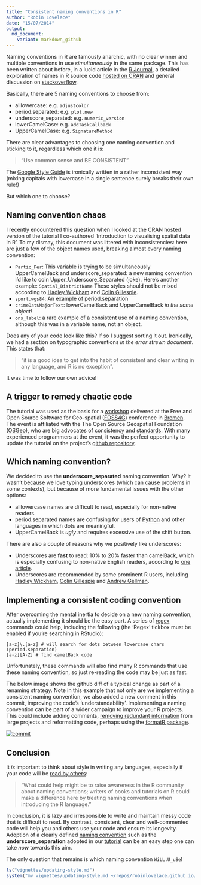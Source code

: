 ```yaml
---
title: "Consistent naming conventions in R"
author: "Robin Lovelace"
date: "15/07/2014"
output:
  md_document:
    variant: markdown_github
---
```


Naming conventions in R are famously anarchic, with no clear winner and multiple
conventions in use *simultaneously* in the same package. This has been written
about before, in a lucid article in the
[R Journal](http://journal.r-project.org/archive/2012-2/RJournal_2012-2_Baaaath.pdf), a detailed exploration of
names in R source code [hosted on CRAN](http://cran.r-project.org/web/packages/rockchalk/vignettes/Rstyle.pdf)
and general discussion on [stackoverflow](http://stackoverflow.com/questions/1944910/what-is-your-preferred-style-for-naming-variables-in-r).

Basically, there are 5 naming conventions to choose from:

* alllowercase: e.g. `adjustcolor`
* period.separated: e.g. `plot.new`
* underscore_separated: e.g. `numeric_version`
* lowerCamelCase: e.g. `addTaskCallback`
* UpperCamelCase: e.g. `SignatureMethod`

There are clear advantages to choosing one naming convention
and sticking to it, regardless which one it is:

> "Use common sense and BE CONSISTENT" 

The
[Google Style Guide](https://google-styleguide.googlecode.com/svn/trunk/Rguide.xml) is ironically written in a rather inconsistent
way (mixing capitals with lowercase in a single sentence
surely breaks their own rule!)

But which one to choose?

## Naming convention chaos

I recently encountered this question when I looked at the CRAN
hosted version of the tutorial
I co-authored 'Introduction to visualising spatial data in R'.
To my dismay, this document was littered with inconsistencies: here are
just a few of the object names used, breaking almost every naming convention:

- `Partic_Per`: This variable is trying to be simultaneously UpperCamelBack and
underscore_separated: a new naming convention I'd like to coin Upper_Underscore_Separated (joke). Here's another example: `Spatial_DistrictName` These styles should not be mixed according to
[Hadley Wickham](http://adv-r.had.co.nz/Style.html)
and [Colin Gillespie](http://csgillespie.wordpress.com/2010/11/23/r-style-guide/).
- `sport.wgs84`: An example of period.separation
- `crimeDat$MajorText`: lowerCamelBack and UpperCamelBack *in the same object*!
- `ons_label`: a rare example of a consistent use of a naming convention, although
this was in a variable name, not an object.

Does any of your code look like this? If so I suggest sorting it out.
Ironically, we had a section on typographic conventions *in the error strewn
document*. This states that:

> "it is a good idea
> to get into the habit of consistent and clear writing in any language, and R is no
> exception".

It was time to follow our own advice!

## A trigger to remedy chaotic code

The tutorial was used as the basis for a [workshop](http://foss4g-e.org/content/using-r-command-line-gis) delivered at the Free and Open Source Software for Geo-spatial
([FOSS4G](http://foss4g.org/)) conference in [Bremen](http://foss4g-e.org/).
The event is affiliated with the The Open Source Geospatial Foundation
([OSGeo](http://www.osgeo.org/)), who are big advocates of consistency and
[standards](http://live.osgeo.org/en/standards/standards.html). With
many experienced programmers at the event, it was the
perfect opportunity to update the tutorial on the project's
[github repository](https://github.com/Robinlovelace/Creating-maps-in-R).

## Which naming convention?

We decided to use the **underscore_separated** naming convention.
Why? It wasn't because we love typing underscores (which
can cause problems in some contexts), but because of more fundamental
issues with the other options:

- alllowercase names are difficult to read, especially for non-native readers.
- period.separated names are confusing for users of
[Python](http://python4astronomers.github.io/python/objects.html) and other
languages in which dots are meaningful.
- UpperCamelBack is *ugly* and requires excessive use of the shift button.

There are also a couple of reasons why we positively like underscores:

- Underscores are **fast** to read: 10% to 20% faster than camelBack, which
is especially confusing to non-native English readers, according to
[one article](http://whathecode.wordpress.com/2011/02/10/camelcase-vs-underscores-scientific-showdown/).
- Underscores are recommended by some prominent R users,
including [Hadley Wickham](http://adv-r.had.co.nz/Style.html),
[Colin Gillespie](http://csgillespie.wordpress.com/2010/11/23/r-style-guide/)
and [Andrew Gellman](http://andrewgelman.com/2012/08/28/migrating-from-dot-to-underscore/).

## Implementing a consistent coding convention

After overcoming the mental inertia to decide on a new naming
convention, actually implementing it should be the easy part.
A series of [regex](http://robinlovelace.net/r/2014/04/14/regex-in-R-RStudio.html)
commands could help, including the following
(the 'Regex' tickbox must be enabled if you're searching in RStudio):

```
[a-z]\.[a-z] # will search for dots between lowercase chars (period.separation)
[a-z][A-Z] # find camelBack code
```

Unfortunately, these commands will also find many R commands that use
these naming convention, so just re-reading the code may be just as fast.

The below image shows the github diff of a typical change
as part of a renaming strategy. Note in this example that
not only are we implementing a consistent naming convention, we
also added a new comment in this commit, improving the code's 'understandability'.
Implementing a naming convention can be part of a wider campaign to improve
your R projects. This could include adding comments,
[removing redundant information](http://robinlovelace.net/r/2014/06/25/pruning-a-giant-gh-repo.html) from large projects and
reformatting code, perhaps using the [formatR package](http://cran.r-project.org/web/packages/formatR/index.html).

[![commit](https://dl.dropboxusercontent.com/u/15008199/img/r_style.png)](https://github.com/Robinlovelace/Creating-maps-in-R/commit/b6729590a5c9bbf3f4e5332c46e57c732412345c)

## Conclusion

It *is* important to think about style in writing any languages,
especially if your code will be
[read by others](http://journal.r-project.org/archive/2012-2/RJournal_2012-2_Baaaath.pdf):

> "What could help might be to raise awareness in the R community about naming
> conventions; writers of books and tutorials on R could make a
> difference here by treating naming conventions when introducing
> the R language."

In conclusion, it is lazy and irresponsible to write and maintain messy code that
is difficult to read. 
By contrast, consistent, clear and well-commented code will help you
and others use your code and ensure its longevity.
Adoption of a clearly defined [naming convention](http://en.wikipedia.org/wiki/Naming_convention_%28programming%29)
such as the **underscore_separation** adopted in our
[tutorial](https://github.com/Robinlovelace/Creating-maps-in-R/raw/master/intro-spatial-rl.pdf) can be an easy step one can take *now* towards this aim.

The only question that remains is which naming convention `WiLL.U_uSe`!

```r
ls("vignettes/updating-style.md")
system("mv vignettes/updating-style.md ~/repos/robinlovelace.github.io/_posts/2014-07-15-naming-conventions-r.md")
```


